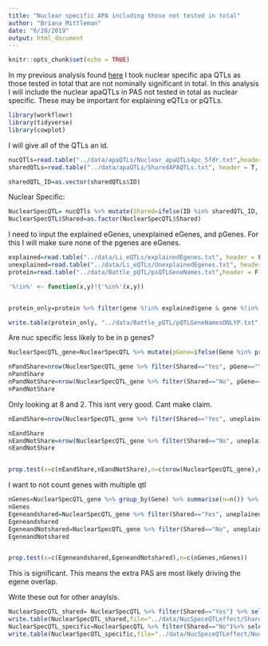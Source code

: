 ```yaml
---
title: "Nuclear specific APA including those not tested in total"
author: "Briana Mittleman"
date: "6/20/2019"
output: html_document
---
```


```r
knitr::opts_chunk$set(echo = TRUE)
```

In my previous analysis found [here](NuclearSpecAPAqtl.html) I took nuclear specific apa QTLs as those tested in total that are not nominally significant in total. In this analysis I will include the nuclear apaQTLs in PAS not tested in total as nuclear specific. These may be important for explaining eQTLs or pQTLs.


```r
library(workflowr)
library(tidyverse)
library(cowplot)
```

I will give all of the QTLs an id. 
```r
nucQTls=read.table("../data/apaQTLs/Nuclear_apaQTLs4pc_5fdr.txt",header = T, stringsAsFactors = F) %>% mutate(ID=paste(Gene,Peak, sid, sep=":"))
sharedQTLs=read.table("../data/apaQTLs/SharedAPAQTLs.txt", header = T, stringsAsFactors = F) %>% mutate(ID=paste(gene,peakNum, snp, sep=":"))

sharedQTL_ID=as.vector(sharedQTLs$ID)
```

Nuclear Specific:

```r
NuclearSpecQTL= nucQTls %>% mutate(Shared=ifelse(ID %in% sharedQTL_ID, "Yes", "No"))
NuclearSpecQTL$Shared=as.factor(NuclearSpecQTL$Shared)
```

I need to input the explained eGenes, unexplained eGenes, and pGenes. For this I will make sure none of the pgenes are eGenes.

```r
explained=read.table("../data/Li_eQTLs/explainedEgenes.txt", header = F, stringsAsFactors = F, col.names = c("gene"))
unexplained=read.table("../data/Li_eQTLs/UnexplainedEgenes.txt", header = F, stringsAsFactors = F, col.names = c("gene"))
protein=read.table("../data/Battle_pQTL/psQTLGeneNames.txt",header = F, stringsAsFactors = F,col.names = c("gene"))
```


```r
'%!in%' <- function(x,y)!('%in%'(x,y))


protein_only=protein %>% filter(gene %!in% explained$gene & gene %!in% unexplained$gene)

write.table(protein_only, "../data/Battle_pQTL/pQTLGeneNamesONLYP.txt", col.names = F, row.names = F,quote = F, sep="\t")
```


Are nuc specific less likely to be in p genes?

```r
NuclearSpecQTL_gene=NuclearSpecQTL %>% mutate(pGene=ifelse(Gene %in% protein_only$gene, "Yes", "No"), uneplained=ifelse(Gene %in% unexplained$gene, "Yes", "No"), explained=ifelse(Gene %in% explained$gene, "Yes","No"))
```

```r
nPandShare=nrow(NuclearSpecQTL_gene %>% filter(Shared=="Yes", pGene=="Yes"))/nrow(NuclearSpecQTL_gene)
nPandShare
nPandNotShare=nrow(NuclearSpecQTL_gene %>% filter(Shared=="No", pGene=="Yes"))/nrow(NuclearSpecQTL_gene)
nPandNotShare

```
Only looking at 8 and 2. This isnt very good.  Cant make claim.  

```r
nEandShare=nrow(NuclearSpecQTL_gene %>% filter(Shared=="Yes", uneplained=="Yes" |explained=="Yes" ))

nEandShare
nEandNotShare=nrow(NuclearSpecQTL_gene %>% filter(Shared=="No", uneplained=="Yes" |explained=="Yes"))
nEandNotShare


prop.test(x=c(nEandShare,nEandNotShare),n=c(nrow(NuclearSpecQTL_gene),nrow(NuclearSpecQTL_gene)))
```

I want to not count genes with multiple qtl  

```r
nGenes=NuclearSpecQTL_gene %>% group_by(Gene) %>% summarise(n=n()) %>% nrow()
nGenes
Egeneandshared=NuclearSpecQTL_gene %>% filter(Shared=="Yes", uneplained=="Yes" |explained=="Yes" ) %>% group_by(Gene) %>% summarise(n=n()) %>% nrow()
Egeneandshared
EgeneandNotshared=NuclearSpecQTL_gene %>% filter(Shared=="No", uneplained=="Yes" |explained=="Yes" ) %>% group_by(Gene) %>% summarise(n=n()) %>% nrow()
EgeneandNotshared


prop.test(x=c(Egeneandshared,EgeneandNotshared),n=c(nGenes,nGenes))
```
This is significant. This means the extra PAS are most likely driving the egene overlap.  

Write these out for other anaylsis.  

```r
NuclearSpecQTL_shared= NuclearSpecQTL %>% filter(Shared=="Yes") %>% select(Gene, sid)
write.table(NuclearSpecQTL_shared,file="../data/NucSpeceQTLeffect/SharedApaQTL_nottestinc.txt", col.names = F, row.names = F, sep="\t", quote = F )
NuclearSpecQTL_specific=NuclearSpecQTL %>% filter(Shared=="No")%>% select(Gene, sid)
write.table(NuclearSpecQTL_specific,file="../data/NucSpeceQTLeffect/NucSpecApaQTL_nottestinc.txt", col.names = F, row.names = F, sep="\t", quote = F )
```

